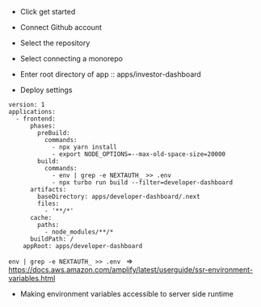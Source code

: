 - Click get started
- Connect Github account
- Select the repository
- Select connecting a monorepo
- Enter root directory of app
  :: apps/investor-dashboard

- Deploy settings

```
version: 1
applications:
  - frontend:
      phases:
        preBuild:
          commands:
            - npx yarn install
            - export NODE_OPTIONS=--max-old-space-size=20000
        build:
          commands:
            - env | grep -e NEXTAUTH_ >> .env
            - npx turbo run build --filter=developer-dashboard
      artifacts:
        baseDirectory: apps/developer-dashboard/.next
        files:
          - '**/*'
      cache:
        paths:
          - node_modules/**/*
      buildPath: /
    appRoot: apps/developer-dashboard
```

`env | grep -e NEXTAUTH_ >> .env ` => https://docs.aws.amazon.com/amplify/latest/userguide/ssr-environment-variables.html

- Making environment variables accessible to server side runtime
